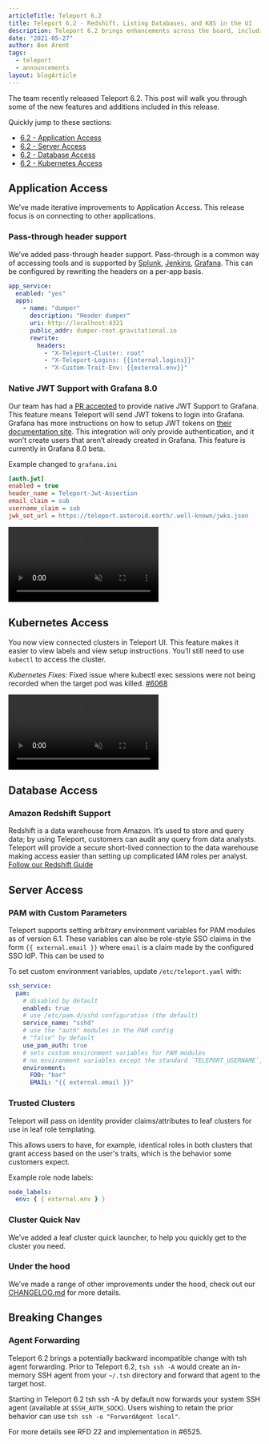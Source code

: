```yaml
---
articleTitle: Teleport 6.2
title: Teleport 6.2 - Redshift, Listing Databases, and K8S in the UI
description: Teleport 6.2 brings enhancements across the board, including the ability to list Databases and Kubernetes Clusters in Teleport and Amazon Redshift support.
date: "2021-05-27"
author: Ben Arent
tags:
  - teleport
  - announcements
layout: blogArticle
---
```



The team recently released Teleport 6.2. This post will walk you through some of the new features and additions included in this release.

Quickly jump to these sections:

- [6.2 - Application Access](#application-access)
- [6.2 - Server Access](#server-access)
- [6.2 - Database Access](#database-access)
- [6.2 - Kubernetes Access](#kubernetes-access)

<h2 id="application-access">Application Access</h2>

We’ve made iterative improvements to Application Access. This release focus is on connecting to other applications.

### Pass-through header support

We’ve added pass-through header support. Pass-through is a common way of accessing tools and is supported by [Splunk](https://docs.splunk.com/Documentation/Splunk/8.1.0/Security/ConfigureProxySSO), [Jenkins](https://plugins.jenkins.io/reverse-proxy-auth-plugin/), [Grafana](https://grafana.com/docs/grafana/latest/auth/auth-proxy/). This can be configured by rewriting the headers on a per-app basis.

```yaml
app_service:
  enabled: "yes"
  apps:
    - name: "dumper"
      description: "Header dumper"
      uri: http://localhost:4321
      public_addr: dumper-root.gravitational.io
      rewrite:
        headers:
          - "X-Teleport-Cluster: root"
          - "X-Teleport-Logins: {{internal.logins}}"
          - "X-Custom-Trait-Env: {{external.env}}"
```

### Native JWT Support with Grafana 8.0

Our team has had a [PR accepted](https://github.com/grafana/grafana/pull/29995) to provide native JWT Support to Grafana. This feature means Teleport will send JWT tokens to login into Grafana. Grafana has more instructions on how to setup JWT tokens on [their documentation site](https://grafana.com/docs/grafana/latest/auth/jwt/). This integration will only provide authentication, and it won’t create users that aren’t already created in Grafana. This feature is currently in Grafana 8.0 beta.

Example changed to `grafana.ini`

```ini
[auth.jwt]
enabled = true
header_name = Teleport-Jwt-Assertion
email_claim = sub
username_claim = sub
jwk_set_url = https://teleport.asteroid.earth/.well-known/jwks.json
```

<video autoPlay loop muted playsinline>
  <source src="./assets/aap-grafana.mp4" type="video/mp4" />
  <source src="./assets/aap-grafana.webm" type="video/webm" />
</video>

<h2 id="kubernetes-access">Kubernetes Access</h2>

You now view connected clusters in Teleport UI. This feature makes it easier to view labels and view setup instructions. You’ll still need to use `kubectl` to access the cluster.

_Kubernetes Fixes:_ Fixed issue where kubectl exec sessions were not being recorded when the target pod was killed. [#6068](https://github.com/gravitational/teleport/pull/6068)

<video autoPlay loop muted playsinline>
  <source src="./assets/k8s-ui.mp4" type="video/mp4" />
  <source src="./assets/k8s-ui.webm" type="video/webm" />
  Your browser does not support the video tag.
</video>

<h2 id="database-access">Database Access</h2>

### Amazon Redshift Support

Redshift is a data warehouse from Amazon. It’s used to store and query data; by using Teleport, customers can audit any query from data analysts. Teleport will provide a secure short-lived connection to the data warehouse making access easier than setting up complicated IAM roles per analyst.
[Follow our Redshift Guide](https://goteleport.com/docs/database-access/guides/postgres-redshift/)

<h2 id="server-access">Server Access</h2>

### PAM with Custom Parameters

Teleport supports setting arbitrary environment variables for PAM modules as of version 6.1. These variables can also be role-style SSO claims in the form `{{ external.email }}` where `email` is a claim made by the configured SSO IdP. This can be used to

To set custom environment variables, update `/etc/teleport.yaml` with:

```yaml
ssh_service:
  pam:
    # disabled by default
    enabled: true
    # use /etc/pam.d/sshd configuration (the default)
    service_name: "sshd"
    # use the "auth" modules in the PAM config
    # "false" by default
    use_pam_auth: true
    # sets custom environment variables for PAM modules
    # no environment variables except the standard `TELEPORT_USERNAME`, `TELEPORT_LOGIN`, and `TELEPORT_ROLES`
    environment:
      FOO: "bar"
      EMAIL: "{{ external.email }}"
```

### Trusted Clusters

Teleport will pass on identity provider claims/attributes to leaf clusters for use in leaf role templating.

This allows users to have, for example, identical roles in both clusters that grant access based on the user's traits, which is the behavior some customers expect.

Example role node labels:

```yaml
node_labels:
  env: { { external.env } }
```

### Cluster Quick Nav

We’ve added a leaf cluster quick launcher, to help you quickly get to the cluster you need.

### Under the hood

We’ve made a range of other improvements under the hood, check out our [CHANGELOG.md](https://github.com/gravitational/teleport/blob/master/CHANGELOG.md#62) for more details.

<EmailSubscribeViolet />

## Breaking Changes

### Agent Forwarding

Teleport 6.2 brings a potentially backward incompatible change with tsh agent forwarding. Prior to Teleport 6.2, `tsh ssh -A` would create an in-memory SSH agent from your `~/.tsh` directory and forward that agent to the target host.

Starting in Teleport 6.2 tsh ssh -A by default now forwards your system SSH agent (available at `$SSH_AUTH_SOCK`). Users wishing to retain the prior behavior can use `tsh ssh -o "ForwardAgent local"`.

For more details see RFD 22 and implementation in #6525.
